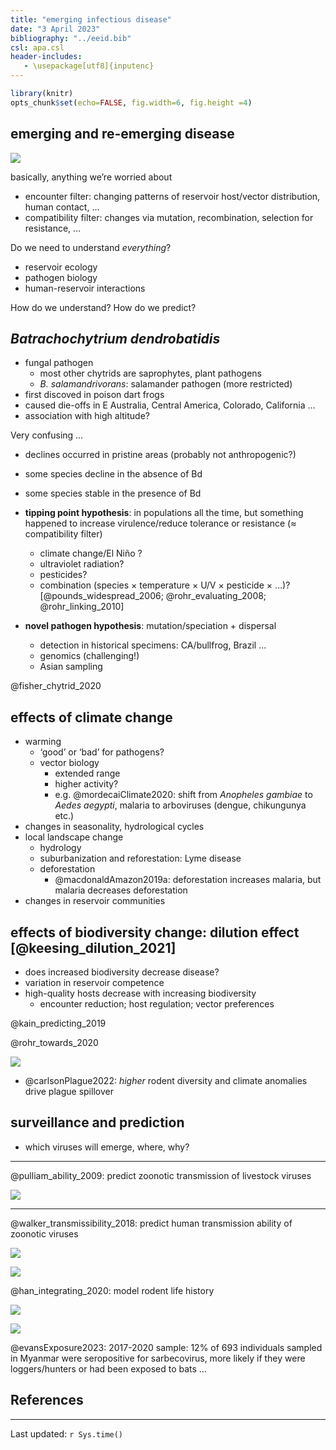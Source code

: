 ---
title: "emerging infectious disease"
date: "3 April 2023"
bibliography: "../eeid.bib"
csl: apa.csl
header-includes:
   - \usepackage[utf8]{inputenc}
---

```{r setup, include = FALSE}
library(knitr)
opts_chunk$set(echo=FALSE, fig.width=6, fig.height =4)
```

## emerging and re-emerging disease

![](pix/zoon_emerg.png)

basically, anything we're worried about

- encounter filter: changing patterns of reservoir host/vector distribution, human contact, ...
- compatibility filter: changes via mutation, recombination, selection for resistance, ...

Do we need to understand *everything*?

- reservoir ecology
- pathogen biology
- human-reservoir interactions

How do we understand? How do we predict?

## *Batrachochytrium dendrobatidis*

- fungal pathogen 
   - most other chytrids are saprophytes, plant pathogens
   - *B. salamandrivorans*: salamander pathogen (more restricted)
- first discoved in poison dart frogs
- caused die-offs in E Australia, Central America, Colorado, California ...
- association with high altitude?

Very confusing ...

- declines occurred in pristine areas (probably not anthropogenic?)
- some species decline in the absence of Bd
- some species stable in the presence of Bd

- **tipping point hypothesis**: in populations all the time, but something happened to increase virulence/reduce tolerance or resistance ($\approx$ compatibility filter)
   - climate change/El Niño ? 
   - ultraviolet radiation?
   - pesticides?
   - combination (species × temperature × U/V × pesticide × ...)?
[@pounds_widespread_2006; @rohr_evaluating_2008; @rohr_linking_2010]
- **novel pathogen hypothesis**: mutation/speciation + dispersal
   - detection in historical specimens: CA/bullfrog, Brazil ...
   - genomics (challenging!)
   - Asian sampling

@fisher_chytrid_2020

## effects of climate change

- warming 
    - 'good' or 'bad' for pathogens?
    - vector biology
    	- extended range
		- higher activity?
		- e.g. @mordecaiClimate2020: shift from *Anopheles gambiae* to *Aedes aegypti*, malaria to arboviruses (dengue, chikungunya etc.)
- changes in seasonality, hydrological cycles
- local landscape change
    - hydrology
	- suburbanization and reforestation: Lyme disease
	- deforestation
	    - @macdonaldAmazon2019a: deforestation increases malaria, but malaria decreases deforestation
- changes in reservoir communities

## effects of biodiversity change: dilution effect [@keesing_dilution_2021]

- does increased biodiversity decrease disease?
- variation in reservoir competence
- high-quality hosts decrease with increasing biodiversity
    - encounter reduction; host regulation; vector preferences

@kain_predicting_2019

@rohr_towards_2020

![](pix/rohr_dilute.png)	   

- @carlsonPlague2022: *higher* rodent diversity and climate anomalies drive plague spillover

## surveillance and prediction

* which viruses will emerge, where, why?

---

@pulliam_ability_2009: predict zoonotic transmission of livestock viruses

![](pix/pulliam_pred.png)

---

@walker_transmissibility_2018: predict human transmission ability of zoonotic viruses

![](pix/han_predict1.png)

![](pix/han_predict2.png)

<!-- ![](pix/han_predict3.png) -->

@han_integrating_2020: model rodent life history

![](pix/han_predict4.png)

![](pix/han_predict5.png)

@evansExposure2023: 2017-2020 sample: 12% of 693 individuals sampled in Myanmar were seropositive for sarbecovirus, more likely if they were loggers/hunters or had been exposed to bats ...


##  References
 
::: {#refs}
:::

---

Last updated: `r Sys.time()`
	


